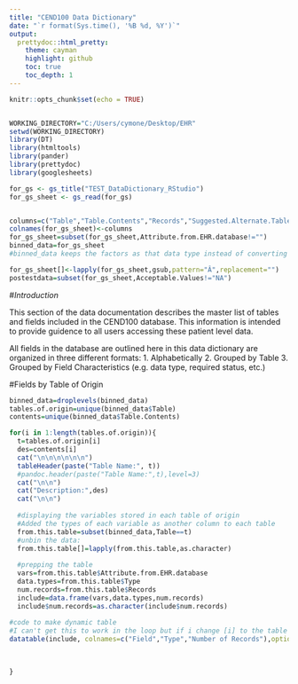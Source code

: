 ---
title: "CEND100 Data Dictionary"
date: "`r format(Sys.time(), '%B %d, %Y')`"
output:
  prettydoc::html_pretty:
    theme: cayman
    highlight: github
    toc: true
    toc_depth: 1
---
<!---
Always remember to change the working directory and location of the spreadsheet when using on a different computer.
--->



```{r setup, include=FALSE}
knitr::opts_chunk$set(echo = TRUE)


WORKING_DIRECTORY="C:/Users/cymone/Desktop/EHR"
setwd(WORKING_DIRECTORY)
library(DT)
library(htmltools)
library(pander)
library(prettydoc)
library(googlesheets)

for_gs <- gs_title("TEST_DataDictionary_RStudio")
for_gs_sheet <- gs_read(for_gs)


columns=c("Table","Table.Contents","Records","Suggested.Alternate.Table.Name","Attribute.from.EHR.database","Confirmed","Attribute.from.data.dictionary","PDF.Location","Definition","Type","Acceptable.Values")
colnames(for_gs_sheet)<-columns
for_gs_sheet=subset(for_gs_sheet,Attribute.from.EHR.database!="")
binned_data=for_gs_sheet
#binned_data keeps the factors as that data type instead of converting them to a vector of characters

for_gs_sheet[]<-lapply(for_gs_sheet,gsub,pattern="Â",replacement="")
postestdata=subset(for_gs_sheet,Acceptable.Values!="NA")

```

#*Introduction*

This section of the data documentation describes the master list of tables and fields included in the CEND100 database. This information is intended to provide guidence to all users accessing these patient level data.

All fields in the database are outlined here in this data dictionary are organized in three different formats:
  1. Alphabetically
  2. Grouped by Table
  3. Grouped by Field Characteristics (e.g. data type, required status, etc.)


<!---This is an R Markdown document. Markdown is a simple formatting syntax for authoring HTML, PDF, and MS Word documents. For more details on using R Markdown see <http://rmarkdown.rstudio.com>.

When you click the **Knit** button a document will be generated that includes both content as well as the output of any embedded R code chunks within the document. You can embed an R code chunk like this:
--->
#Fields by Table of Origin
```{r by.origin.table, echo=FALSE,results="asis",warning=FALSE}
binned_data=droplevels(binned_data)
tables.of.origin=unique(binned_data$Table)
contents=unique(binned_data$Table.Contents)

for(i in 1:length(tables.of.origin)){
  t=tables.of.origin[i]
  des=contents[i]
  cat("\n\n\n\n\n\n")
  tableHeader(paste("Table Name:", t))
  #pandoc.header(paste("Table Name:",t),level=3)
  cat("\n\n")
  cat("Description:",des)
  cat("\n\n")
  
  #displaying the variables stored in each table of origin
  #Added the types of each variable as another column to each table
  from.this.table=subset(binned_data,Table==t)
  #unbin the data:
  from.this.table[]=lapply(from.this.table,as.character)
  
  #prepping the table
  vars=from.this.table$Attribute.from.EHR.database
  data.types=from.this.table$Type
  num.records=from.this.table$Records
  include=data.frame(vars,data.types,num.records)
  include$num.records=as.character(include$num.records)
  
#code to make dynamic table
#I can't get this to work in the loop but if i change [i] to the table number it works individually
datatable(include, colnames=c("Field","Type","Number of Records"),options = list(pageLength = 5, lengthMenu = c(5, 10, 15, 30, 45, 60, 75, 90)))
  

  
}
```

